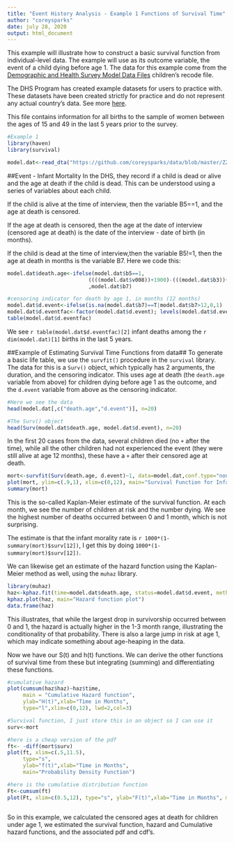 ```yaml
---
title: "Event History Analysis - Example 1 Functions of Survival Time"
author: "coreysparks"
date: july 28, 2020
output: html_document
---
```


This example will illustrate how to construct a basic survival function from individual-level data. The example will use as its outcome variable, the event of a child dying before age 1. The data for this example come from the  [Demographic and Health Survey Model Data Files](http://dhsprogram.com/data/Download-Model-Datasets.cfm?flag=1) children's recode file. 

The DHS Program has created example datasets for users to practice with. These datasets have been created strictly for practice and do not represent any actual country's data. See more [here](http://dhsprogram.com/data/Download-Model-Datasets.cfm?flag=1#sthash.HRINGQ00.dpuf). 

This file contains information for all births to the sample of women between the ages of 15 and 49 in the last 5 years prior to the survey.


```r
#Example 1
library(haven)
library(survival)

model.dat<-read_dta("https://github.com/coreysparks/data/blob/master/ZZKR62FL.DTA?raw=true")
```


##Event - Infant Mortality
In the DHS, they record if a child is dead or alive and the age at death if the child is dead. This can be understood using a series of variables about each child. 

If the child is alive at the time of interview, then the variable B5==1, and the age at death is censored. 

If the age at death is censored, then the age at the date of interview (censored age at death) is the date of the interview - date of birth (in months). 

If the child is dead at the time of interview,then the variable B5!=1, then the age at death in months is the variable B7. Here we code this:

```r
model.dat$death.age<-ifelse(model.dat$b5==1,
                          ((((model.dat$v008))+1900)-(((model.dat$b3))+1900)) 
                          ,model.dat$b7)

#censoring indicator for death by age 1, in months (12 months)
model.dat$d.event<-ifelse(is.na(model.dat$b7)==T|model.dat$b7>12,0,1)
model.dat$d.eventfac<-factor(model.dat$d.event); levels(model.dat$d.eventfac)<-c("Alive at 1", "Dead by 1")
table(model.dat$d.eventfac)

```

We see `r table(model.dat$d.eventfac)[2]` infant deaths among the `r dim(model.dat)[1]` births in the last 5 years.

##Example of Estimating Survival Time Functions from data##
To generate a basic life table, we use the `survfit()` procedure in the `survival` library. The data for this is a `Surv()` object, which typically has 2 arguments, the duration, and the censoring indicator. This uses age at death (the `death.age` variable from above) for children dying before age 1 as the outcome, and the `d.event` variable from above as the censoring indicator.

```r
#Here we see the data
head(model.dat[,c("death.age","d.event")], n=20)

#The Surv() object
head(Surv(model.dat$death.age, model.dat$d.event), n=20)
```

In the first 20 cases from the data, several children died (no `+` after the time), while all the other children had not experienced the event (they were still alive at age 12 months), these have a `+` after their censored age at death.

```r
mort<-survfit(Surv(death.age, d.event)~1, data=model.dat,conf.type="none")
plot(mort, ylim=c(.9,1), xlim=c(0,12), main="Survival Function for Infant Mortality")
summary(mort)
```

This is the so-called Kaplan-Meier estimate of the survival function. At each month, we see the number of children at risk and the number dying. We see the highest number of deaths occurred between 0 and 1 month, which is not surprising.

The estimate is that the infant morality rate is `r 1000*(1-summary(mort)$surv[12])`, I get this by doing `1000*(1-summary(mort)$surv[12])`. 

We can likewise get an estimate of the hazard function using the Kaplan-Meier method as well, using the `muhaz` library.

```r
library(muhaz)
haz<-kphaz.fit(time=model.dat$death.age, status=model.dat$d.event, method = "product-limit")
kphaz.plot(haz, main="Hazard function plot")
data.frame(haz)
```

This illustrates, that while the largest drop in survivorship occurred between 0 and 1, the hazard is actually higher in the 1-3 month range, illustrating the conditionality of that probability. There is also a large jump in risk at age 1, which may indicate something about age-heaping in the data.

Now we have our S(t) and h(t) functions. We can derive the other functions of survival time from these but integrating (summing) and differentiating these functions. 

```r
#cumulative hazard
plot(cumsum(haz$haz)~haz$time, 
     main = "Cumulative Hazard function",
     ylab="H(t)",xlab="Time in Months", 
     type="l",xlim=c(0,12), lwd=2,col=3)

#Survival function, I just store this in an object so I can use it
surv<-mort

#here is a cheap version of the pdf
ft<- -diff(mort$surv)
plot(ft, xlim=c(.5,11.5), 
     type="s",
     ylab="f(t)",xlab="Time in Months",
     main="Probability Density Function")

#here is the cumulative distribution function
Ft<-cumsum(ft)
plot(Ft, xlim=c(0.5,12), type="s", ylab="F(t)",xlab="Time in Months", main="Cumulative Distribution Function")
  
```

So in this example, we calculated the censored ages at death for children under age 1, we estimated the survival function, hazard and Cumulative hazard functions, and the associated pdf and cdf's.


